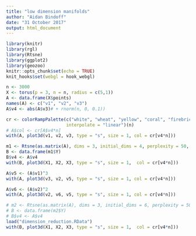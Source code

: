 ```yaml
---
title: "low dimension manifolds"
author: "Aidan Bindoff"
date: "31 October 2017"
output: html_document
---
```


```r
library(knitr)
library(rgl)
library(Rtsne)
library(ggplot2)
library(geozoo)
knitr::opts_chunk$set(echo = TRUE)
knit_hooks$set(webgl = hook_webgl)
```

```r

n <- 3000
X <- torus(p = 3, n = n, radius = c(5,1))
A <- data.frame(X$points)
names(A) <- c("v1", "v2", "v3")
A$v4 <- abs(A$v3)# + rnorm(n, 0, 0.1))

cr <- colorRampPalette(c("white", "wheat", "yellow", "coral", "firebrick", "black"),
                       interpolate = "linear")(n)
# A$col <- cr[A$v4*n]
with(A, plot3d(v1, v2, v3, type = "s", size = 1, col = cr[v4*n]))
```

```r
m1 <- Rtsne(as.matrix(A), dims = 3, initial_dims = 4, perplexity = 50, verbose = T)
B <- data.frame(m1$Y)
B$v4 <- A$v4
with(B, plot3d(X1, X2, X3, type = "s", size = 1,  col = cr[v4*n]))
```

```r
A$v5 <- (A$v1)^3
with(A, plot3d(v3, v2, v5, type = "s", size = 1, col = cr[v4*n]))
```
```r
A$v6 <- (A$v2)^2
with(A, plot3d(v2, v6, v5, type = "s", size = 1, col = cr[v4*n]))
```
```r
# m2 <- Rtsne(as.matrix(A), dims = 3, initial_dims = 6, perplexity = 50, verbose = T)
# B <- data.frame(m2$Y)
# B$v4 <- A$v4
load("dimension_reduction.RData")
with(B, plot3d(X1, X2, X3, type = "s", size = 1,  col = cr[v4*n]))


```